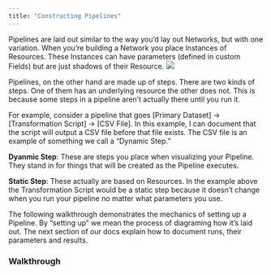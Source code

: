 ```yaml
---
title: "Constructing Pipelines"
---
```

Pipelines are laid out similar to the way you’d lay out Networks, but with one variation. When you’re building a Network you place Instances of Resources. These Instances can have parameters (defined in custom Fields) but are just shadows of their Resource.
    <Frame caption="One Resource, mutiple Instances">
  <img src="https://d27n7fycrsusaz.cloudfront.net/same+resource%2C+multiple+applications.PNG" />
</Frame>

Pipelines, on the other hand are made up of steps. There are two kinds of steps. One of them has an underlying resource the other does not. This is because some steps in a pipeline aren’t actually there until you run it. 

For example, consider a pipeline that goes [Primary Dataset] -> [Transformation Script] -> [CSV File]. In this example, I can document that the script will output a CSV file before that file exists. The CSV file is an example of something we call a “Dynamic Step.” 

**Dyanmic Step**: These are steps you place when visualizing your Pipeline. They stand in for things that will be created as the Pipeline executes. 

**Static Step**: These actually are based on Resources. In the example above the Transformation Script would be a static step because it doesn’t change when you run your pipeline no matter what parameters you use. 

The following walkthrough demonstrates the mechanics of setting up a Pipeline. By “setting up” we mean the process of diagraming how it’s laid out. The next section of our docs explain how to document runs, their parameters and results. 

### Walkthrough 
